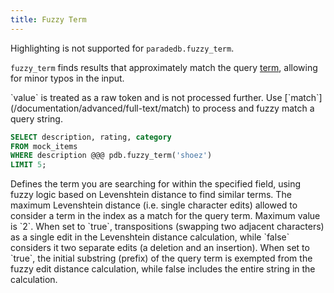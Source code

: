 ```yaml
---
title: Fuzzy Term
---
```


<Note>Highlighting is not supported for `paradedb.fuzzy_term`.</Note>

`fuzzy_term` finds results that approximately match the query [term](/documentation/concepts/term),
allowing for minor typos in the input.

<Note>
  `value` is treated as a raw token and is not processed further. Use
  [`match`](/documentation/advanced/full-text/match) to process and fuzzy match
  a query string.
</Note>

```sql
SELECT description, rating, category
FROM mock_items
WHERE description @@@ pdb.fuzzy_term('shoez')
LIMIT 5;
```

<div className="mt-8" />

<ParamField body="value" required>
  Defines the term you are searching for within the specified field, using fuzzy
  logic based on Levenshtein distance to find similar terms.
</ParamField>
<ParamField body="distance" default={2}>
  The maximum Levenshtein distance (i.e. single character edits) allowed to
  consider a term in the index as a match for the query term. Maximum value is
  `2`.
</ParamField>
<ParamField body="transposition_cost_one" default={true}>
  When set to `true`, transpositions (swapping two adjacent characters) as a
  single edit in the Levenshtein distance calculation, while `false` considers
  it two separate edits (a deletion and an insertion).
</ParamField>
<ParamField body="prefix" default={false}>
  When set to `true`, the initial substring (prefix) of the query term is
  exempted from the fuzzy edit distance calculation, while false includes the
  entire string in the calculation.
</ParamField>
